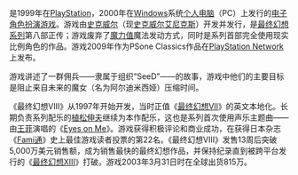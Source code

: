 {{vgname|[[最终幻想VIII|最终幻想VIII]]|ja=ファイナルファンタジーVIII|en=Final Fantasy VIII|台港旧译「太空战士VIII」}}是1999年在[[PlayStation|PlayStation]]，2000年在[[Microsoft_Windows|Windows]]系统[[个人电脑|个人电脑]]（PC）上发行的[[电子角色扮演游戏|电子角色扮演游戏]]。游戏由[[史克威尔|史克威尔]]（现[[史克威尔艾尼克斯|史克威尔艾尼克斯]]）开发并发行，是[[最终幻想系列|最终幻想系列]]第八部正传；游戏废弃了[[魔力值|魔力值]]魔法发动方式，同时是系列首部完全使用现实比例角色的作品。游戏2009年作为PSone Classics作品在[[PlayStation_Network|PlayStation Network]]上发布。

游戏讲述了一群佣兵——隶属于组织“SeeD”——的故事，游戏中他们的主要目标是阻止来自未来的魔女（名为阿尔迪米西娅）压缩时间。

《最终幻想VIII》从1997年开始开发，当时正值《[[最终幻想VII|最终幻想VII]]》的英文本地化。长期负责系列配乐的[[植松伸夫|植松伸夫]]继续为本作配乐，这也是系列首次使用声乐主题曲——由[[王菲|王菲]]演唱的《[[Eyes_on_Me|Eyes on Me]]》。游戏获得积极评论和商业成功，在获得日本杂志《[[Fami通|Fami通]]》史上最佳游戏读者投票的第22名。《最终幻想VIII》发售13周后突破5,000万美元销售额，成为销售最快的最终幻想作品，并保持纪录直到被跨平台发行的《[[最终幻想XIII|最终幻想XIII]]》打破。游戏2003年3月31日时在全球出货815万。